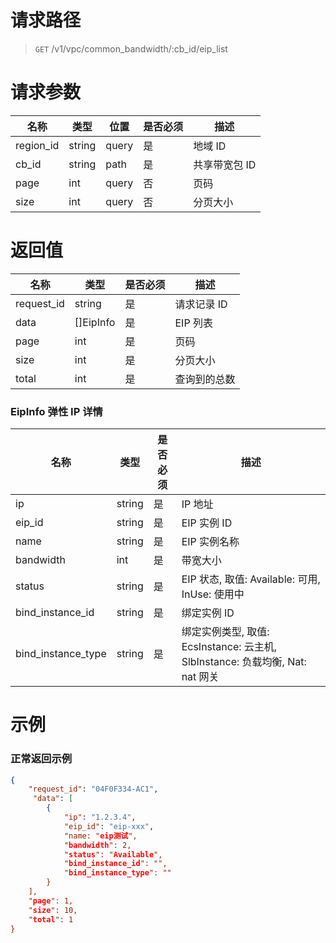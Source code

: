# 请求路径
> `GET` /v1/vpc/common_bandwidth/:cb_id/eip_list

# 请求参数

| 名称 | 类型 | 位置 | 是否必须 | <center>描述 |
| ----- | ----- | ----- | ----- | ----- |
| region_id | string | query | 是 | 地域 ID |
| cb_id | string | path | 是 | 共享带宽包 ID |
| page | int | query | 否 | 页码 |
| size | int | query | 否 | 分页大小 |


# 返回值

| 名称 | 类型 | 是否必须 | <center>描述 |
| ----- | ----- | ----- | ----- |
| request_id | string | 是 | 请求记录 ID |
| data | []EipInfo | 是 | EIP 列表|
| page | int | 是 | 页码 |
| size | int | 是 | 分页大小 |
| total | int | 是 | 查询到的总数 |


### EipInfo 弹性 IP 详情
| 名称 | 类型 | 是否必须 | <center>描述 |
| ----- | ----- | ----- | ----- |
| ip | string | 是 | IP 地址 |
| eip_id | string | 是 | EIP 实例 ID |
| name | string | 是 | EIP 实例名称 |
| bandwidth | int | 是 | 带宽大小 |
| status | string | 是 | EIP 状态, 取值: Available: 可用, InUse: 使用中 |
| bind_instance_id | string | 是 | 绑定实例 ID |
| bind_instance_type | string | 是 | 绑定实例类型, 取值: EcsInstance: 云主机, SlbInstance: 负载均衡, Nat: nat 网关 |

# 示例
### 正常返回示例
```json
{
    "request_id": "04F0F334-AC1",
     "data": [
        {
            "ip": "1.2.3.4",
            "eip_id": "eip-xxx",
            "name: "eip测试",
            "bandwidth": 2,
            "status": "Available",
            "bind_instance_id": "",
            "bind_instance_type": ""
        }
    ],
    "page": 1,
    "size": 10,
    "total": 1
}
```